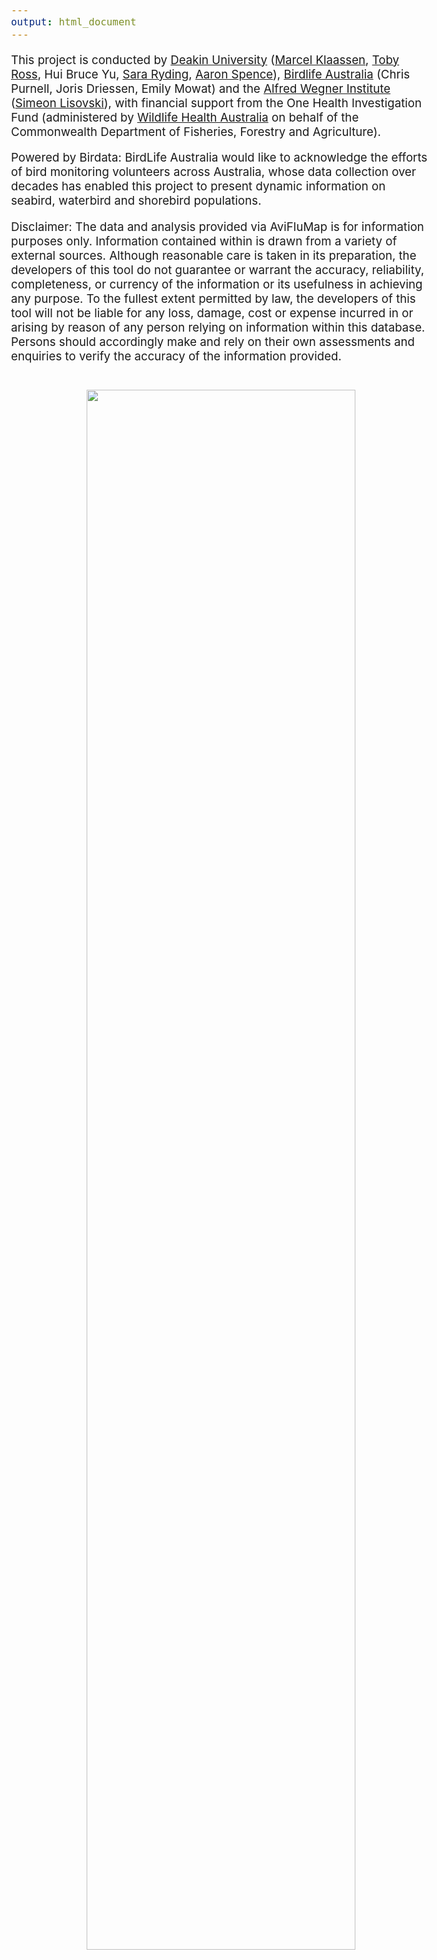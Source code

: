 ```yaml
---
output: html_document
---
```


<style type="text/css">
  body{
  font-size: 14pt;
}
</style>

This project is conducted by <a href="https://www.deakin.edu.au/" target="_blank">Deakin University</a> (<a href="https://experts.deakin.edu.au/917-marcel-klaassen"  target="_blank">Marcel Klaassen</a>,  <a href="https://experts.deakin.edu.au/56468-toby-ross"  target="_blank">Toby Ross</a>, Hui Bruce Yu, <a href="https://experts.deakin.edu.au/56468-toby-ross"  target="_blank">Sara Ryding</a>, <a href="https://experts.deakin.edu.au/9336-aaron-spence"  target="_blank">Aaron Spence</a>), <a href="https://birdlife.org.au/" target="_blank">Birdlife Australia</a> (Chris Purnell, Joris Driessen, Emily Mowat) and the <a href="https://www.awi.de" target="_blank">Alfred Wegner Institute</a> (<a href="https://www.awi.de/ueber-uns/organisation/mitarbeiter/detailseite/simeon-lisovski.html"  target="_blank">Simeon Lisovski</a>), with financial support from the One Health Investigation Fund (administered by <a href="https://wildlifehealthaustralia.com.au/" target="_blank">Wildlife Health Australia</a> on behalf of the Commonwealth Department of Fisheries, Forestry and Agriculture).

Powered by Birdata: BirdLife Australia would like to acknowledge the efforts of bird monitoring volunteers across Australia, whose data collection over decades has enabled this project to present dynamic information on seabird, waterbird and shorebird populations.

Disclaimer: The data and analysis provided via AviFluMap is for information purposes only. Information contained within is drawn from a variety of external sources. Although reasonable care is taken in its preparation, the developers of this tool do not guarantee or warrant the accuracy, reliability, completeness, or currency of the information or its usefulness in achieving any purpose. To the fullest extent permitted by law, the developers of this tool will not be liable for any loss, damage, cost or expense incurred in or arising by reason of any person relying on information within this database. Persons should accordingly make and rely on their own assessments and enquiries to verify the accuracy of the information provided.

<br>
<center>![](logos_small_horizontal.png){width=80%}</center>